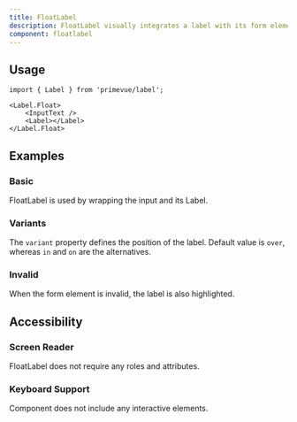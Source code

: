 ```yaml
---
title: FloatLabel
description: FloatLabel visually integrates a label with its form element.
component: floatlabel
---
```


## Usage

```tsx
import { Label } from 'primevue/label';
```

```tsx
<Label.Float>
    <InputText />
    <Label></Label>
</Label.Float>
```

## Examples

### Basic

FloatLabel is used by wrapping the input and its Label.

<DocDemoViewer name="floatlabel:basic-demo" />

### Variants

The `variant` property defines the position of the label. Default value is `over`, whereas `in` and `on` are the alternatives.

<DocDemoViewer name="floatlabel:variants-demo" />

### Invalid

When the form element is invalid, the label is also highlighted.

<DocDemoViewer name="floatlabel:invalid-demo" />

## Accessibility

### Screen Reader

FloatLabel does not require any roles and attributes.

### Keyboard Support

Component does not include any interactive elements.
